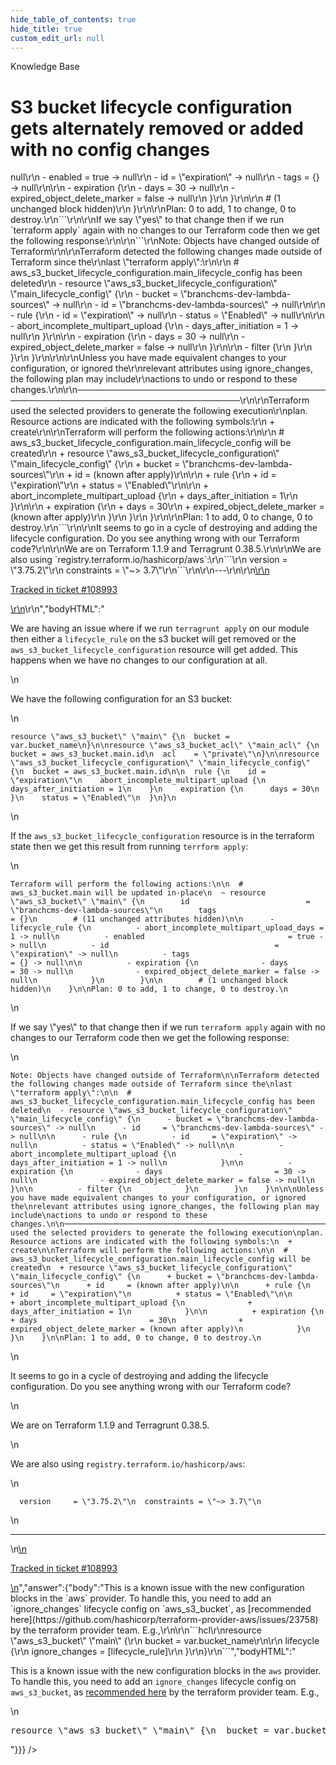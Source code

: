 ```yaml
---
hide_table_of_contents: true
hide_title: true
custom_edit_url: null
---
```



<CenterLayout>
<span className="searchCategory">Knowledge Base</span>
<h1>S3 bucket lifecycle configuration gets alternately removed or added with no config changes</h1>
<GitHub discussion={{"id":"D_kwDOF8slf84AQGS9","number":508,"author":{"login":"erictompkins"},"title":"S3 bucket lifecycle configuration gets alternately removed or added with no config changes","body":"\r\nWe are having an issue where if we run `terragrunt apply` on our module then either a `lifecycle_rule` on the s3 bucket will get removed or the `aws_s3_bucket_lifecycle_configuration` resource will get added. This happens when we have no changes to our configuration at all.\r\n\r\nWe have the following configuration for an S3 bucket:\r\n\r\n```\r\nresource \"aws_s3_bucket\" \"main\" {\r\n  bucket = var.bucket_name\r\n}\r\n\r\nresource \"aws_s3_bucket_acl\" \"main_acl\" {\r\n  bucket = aws_s3_bucket.main.id\r\n  acl    = \"private\"\r\n}\r\n\r\nresource \"aws_s3_bucket_lifecycle_configuration\" \"main_lifecycle_config\" {\r\n  bucket = aws_s3_bucket.main.id\r\n\r\n  rule {\r\n    id = \"expiration\"\r\n    abort_incomplete_multipart_upload {\r\n      days_after_initiation = 1\r\n    }\r\n    expiration {\r\n      days = 30\r\n    }\r\n    status = \"Enabled\"\r\n  }\r\n}\r\n```\r\n\r\nIf the `aws_s3_bucket_lifecycle_configuration` resource is in the terraform state then we get this result from running `terrform apply`:\r\n\r\n```\r\nTerraform will perform the following actions:\r\n\r\n  # aws_s3_bucket.main will be updated in-place\r\n  ~ resource \"aws_s3_bucket\" \"main\" {\r\n        id                          = \"branchcms-dev-lambda-sources\"\r\n        tags                        = {}\r\n        # (11 unchanged attributes hidden)\r\n\r\n      - lifecycle_rule {\r\n          - abort_incomplete_multipart_upload_days = 1 -> null\r\n          - enabled                                = true -> null\r\n          - id                                     = \"expiration\" -> null\r\n          - tags                                   = {} -> null\r\n\r\n          - expiration {\r\n              - days                         = 30 -> null\r\n              - expired_object_delete_marker = false -> null\r\n            }\r\n        }\r\n\r\n        # (1 unchanged block hidden)\r\n    }\r\n\r\nPlan: 0 to add, 1 to change, 0 to destroy.\r\n```\r\n\r\nIf we say \"yes\" to that change then if we run `terraform apply` again with no changes to our Terraform code then we get the following response:\r\n\r\n```\r\nNote: Objects have changed outside of Terraform\r\n\r\nTerraform detected the following changes made outside of Terraform since the\r\nlast \"terraform apply\":\r\n\r\n  # aws_s3_bucket_lifecycle_configuration.main_lifecycle_config has been deleted\r\n  - resource \"aws_s3_bucket_lifecycle_configuration\" \"main_lifecycle_config\" {\r\n      - bucket = \"branchcms-dev-lambda-sources\" -> null\r\n      - id     = \"branchcms-dev-lambda-sources\" -> null\r\n\r\n      - rule {\r\n          - id     = \"expiration\" -> null\r\n          - status = \"Enabled\" -> null\r\n\r\n          - abort_incomplete_multipart_upload {\r\n              - days_after_initiation = 1 -> null\r\n            }\r\n\r\n          - expiration {\r\n              - days                         = 30 -> null\r\n              - expired_object_delete_marker = false -> null\r\n            }\r\n\r\n          - filter {\r\n            }\r\n        }\r\n    }\r\n\r\n\r\nUnless you have made equivalent changes to your configuration, or ignored the\r\nrelevant attributes using ignore_changes, the following plan may include\r\nactions to undo or respond to these changes.\r\n\r\n─────────────────────────────────────────────────────────────────────────────\r\n\r\nTerraform used the selected providers to generate the following execution\r\nplan. Resource actions are indicated with the following symbols:\r\n  + create\r\n\r\nTerraform will perform the following actions:\r\n\r\n  # aws_s3_bucket_lifecycle_configuration.main_lifecycle_config will be created\r\n  + resource \"aws_s3_bucket_lifecycle_configuration\" \"main_lifecycle_config\" {\r\n      + bucket = \"branchcms-dev-lambda-sources\"\r\n      + id     = (known after apply)\r\n\r\n      + rule {\r\n          + id     = \"expiration\"\r\n          + status = \"Enabled\"\r\n\r\n          + abort_incomplete_multipart_upload {\r\n              + days_after_initiation = 1\r\n            }\r\n\r\n          + expiration {\r\n              + days                         = 30\r\n              + expired_object_delete_marker = (known after apply)\r\n            }\r\n        }\r\n    }\r\n\r\nPlan: 1 to add, 0 to change, 0 to destroy.\r\n```\r\n\r\nIt seems to go in a cycle of destroying and adding the lifecycle configuration. Do you see anything wrong with our Terraform code?\r\n\r\nWe are on Terraform 1.1.9 and Terragrunt 0.38.5.\r\n\r\nWe are also using `registry.terraform.io/hashicorp/aws`:\r\n```\r\n  version     = \"3.75.2\"\r\n  constraints = \"~> 3.7\"\r\n```\r\n\r\n---\r\n\r\n<ins datetime=\"2022-07-15T16:48:11Z\">\r\n  <p><a href=\"https://support.gruntwork.io/hc/requests/108993\">Tracked in ticket #108993</a></p>\r\n</ins>\r\n","bodyHTML":"<p dir=\"auto\">We are having an issue where if we run <code class=\"notranslate\">terragrunt apply</code> on our module then either a <code class=\"notranslate\">lifecycle_rule</code> on the s3 bucket will get removed or the <code class=\"notranslate\">aws_s3_bucket_lifecycle_configuration</code> resource will get added. This happens when we have no changes to our configuration at all.</p>\n<p dir=\"auto\">We have the following configuration for an S3 bucket:</p>\n<div class=\"snippet-clipboard-content notranslate position-relative overflow-auto\" data-snippet-clipboard-copy-content=\"resource &quot;aws_s3_bucket&quot; &quot;main&quot; {\n  bucket = var.bucket_name\n}\n\nresource &quot;aws_s3_bucket_acl&quot; &quot;main_acl&quot; {\n  bucket = aws_s3_bucket.main.id\n  acl    = &quot;private&quot;\n}\n\nresource &quot;aws_s3_bucket_lifecycle_configuration&quot; &quot;main_lifecycle_config&quot; {\n  bucket = aws_s3_bucket.main.id\n\n  rule {\n    id = &quot;expiration&quot;\n    abort_incomplete_multipart_upload {\n      days_after_initiation = 1\n    }\n    expiration {\n      days = 30\n    }\n    status = &quot;Enabled&quot;\n  }\n}\"><pre class=\"notranslate\"><code>resource \"aws_s3_bucket\" \"main\" {\n  bucket = var.bucket_name\n}\n\nresource \"aws_s3_bucket_acl\" \"main_acl\" {\n  bucket = aws_s3_bucket.main.id\n  acl    = \"private\"\n}\n\nresource \"aws_s3_bucket_lifecycle_configuration\" \"main_lifecycle_config\" {\n  bucket = aws_s3_bucket.main.id\n\n  rule {\n    id = \"expiration\"\n    abort_incomplete_multipart_upload {\n      days_after_initiation = 1\n    }\n    expiration {\n      days = 30\n    }\n    status = \"Enabled\"\n  }\n}\n</code></pre></div>\n<p dir=\"auto\">If the <code class=\"notranslate\">aws_s3_bucket_lifecycle_configuration</code> resource is in the terraform state then we get this result from running <code class=\"notranslate\">terrform apply</code>:</p>\n<div class=\"snippet-clipboard-content notranslate position-relative overflow-auto\" data-snippet-clipboard-copy-content=\"Terraform will perform the following actions:\n\n  # aws_s3_bucket.main will be updated in-place\n  ~ resource &quot;aws_s3_bucket&quot; &quot;main&quot; {\n        id                          = &quot;branchcms-dev-lambda-sources&quot;\n        tags                        = {}\n        # (11 unchanged attributes hidden)\n\n      - lifecycle_rule {\n          - abort_incomplete_multipart_upload_days = 1 -&gt; null\n          - enabled                                = true -&gt; null\n          - id                                     = &quot;expiration&quot; -&gt; null\n          - tags                                   = {} -&gt; null\n\n          - expiration {\n              - days                         = 30 -&gt; null\n              - expired_object_delete_marker = false -&gt; null\n            }\n        }\n\n        # (1 unchanged block hidden)\n    }\n\nPlan: 0 to add, 1 to change, 0 to destroy.\"><pre class=\"notranslate\"><code>Terraform will perform the following actions:\n\n  # aws_s3_bucket.main will be updated in-place\n  ~ resource \"aws_s3_bucket\" \"main\" {\n        id                          = \"branchcms-dev-lambda-sources\"\n        tags                        = {}\n        # (11 unchanged attributes hidden)\n\n      - lifecycle_rule {\n          - abort_incomplete_multipart_upload_days = 1 -&gt; null\n          - enabled                                = true -&gt; null\n          - id                                     = \"expiration\" -&gt; null\n          - tags                                   = {} -&gt; null\n\n          - expiration {\n              - days                         = 30 -&gt; null\n              - expired_object_delete_marker = false -&gt; null\n            }\n        }\n\n        # (1 unchanged block hidden)\n    }\n\nPlan: 0 to add, 1 to change, 0 to destroy.\n</code></pre></div>\n<p dir=\"auto\">If we say \"yes\" to that change then if we run <code class=\"notranslate\">terraform apply</code> again with no changes to our Terraform code then we get the following response:</p>\n<div class=\"snippet-clipboard-content notranslate position-relative overflow-auto\" data-snippet-clipboard-copy-content=\"Note: Objects have changed outside of Terraform\n\nTerraform detected the following changes made outside of Terraform since the\nlast &quot;terraform apply&quot;:\n\n  # aws_s3_bucket_lifecycle_configuration.main_lifecycle_config has been deleted\n  - resource &quot;aws_s3_bucket_lifecycle_configuration&quot; &quot;main_lifecycle_config&quot; {\n      - bucket = &quot;branchcms-dev-lambda-sources&quot; -&gt; null\n      - id     = &quot;branchcms-dev-lambda-sources&quot; -&gt; null\n\n      - rule {\n          - id     = &quot;expiration&quot; -&gt; null\n          - status = &quot;Enabled&quot; -&gt; null\n\n          - abort_incomplete_multipart_upload {\n              - days_after_initiation = 1 -&gt; null\n            }\n\n          - expiration {\n              - days                         = 30 -&gt; null\n              - expired_object_delete_marker = false -&gt; null\n            }\n\n          - filter {\n            }\n        }\n    }\n\n\nUnless you have made equivalent changes to your configuration, or ignored the\nrelevant attributes using ignore_changes, the following plan may include\nactions to undo or respond to these changes.\n\n─────────────────────────────────────────────────────────────────────────────\n\nTerraform used the selected providers to generate the following execution\nplan. Resource actions are indicated with the following symbols:\n  + create\n\nTerraform will perform the following actions:\n\n  # aws_s3_bucket_lifecycle_configuration.main_lifecycle_config will be created\n  + resource &quot;aws_s3_bucket_lifecycle_configuration&quot; &quot;main_lifecycle_config&quot; {\n      + bucket = &quot;branchcms-dev-lambda-sources&quot;\n      + id     = (known after apply)\n\n      + rule {\n          + id     = &quot;expiration&quot;\n          + status = &quot;Enabled&quot;\n\n          + abort_incomplete_multipart_upload {\n              + days_after_initiation = 1\n            }\n\n          + expiration {\n              + days                         = 30\n              + expired_object_delete_marker = (known after apply)\n            }\n        }\n    }\n\nPlan: 1 to add, 0 to change, 0 to destroy.\"><pre class=\"notranslate\"><code>Note: Objects have changed outside of Terraform\n\nTerraform detected the following changes made outside of Terraform since the\nlast \"terraform apply\":\n\n  # aws_s3_bucket_lifecycle_configuration.main_lifecycle_config has been deleted\n  - resource \"aws_s3_bucket_lifecycle_configuration\" \"main_lifecycle_config\" {\n      - bucket = \"branchcms-dev-lambda-sources\" -&gt; null\n      - id     = \"branchcms-dev-lambda-sources\" -&gt; null\n\n      - rule {\n          - id     = \"expiration\" -&gt; null\n          - status = \"Enabled\" -&gt; null\n\n          - abort_incomplete_multipart_upload {\n              - days_after_initiation = 1 -&gt; null\n            }\n\n          - expiration {\n              - days                         = 30 -&gt; null\n              - expired_object_delete_marker = false -&gt; null\n            }\n\n          - filter {\n            }\n        }\n    }\n\n\nUnless you have made equivalent changes to your configuration, or ignored the\nrelevant attributes using ignore_changes, the following plan may include\nactions to undo or respond to these changes.\n\n─────────────────────────────────────────────────────────────────────────────\n\nTerraform used the selected providers to generate the following execution\nplan. Resource actions are indicated with the following symbols:\n  + create\n\nTerraform will perform the following actions:\n\n  # aws_s3_bucket_lifecycle_configuration.main_lifecycle_config will be created\n  + resource \"aws_s3_bucket_lifecycle_configuration\" \"main_lifecycle_config\" {\n      + bucket = \"branchcms-dev-lambda-sources\"\n      + id     = (known after apply)\n\n      + rule {\n          + id     = \"expiration\"\n          + status = \"Enabled\"\n\n          + abort_incomplete_multipart_upload {\n              + days_after_initiation = 1\n            }\n\n          + expiration {\n              + days                         = 30\n              + expired_object_delete_marker = (known after apply)\n            }\n        }\n    }\n\nPlan: 1 to add, 0 to change, 0 to destroy.\n</code></pre></div>\n<p dir=\"auto\">It seems to go in a cycle of destroying and adding the lifecycle configuration. Do you see anything wrong with our Terraform code?</p>\n<p dir=\"auto\">We are on Terraform 1.1.9 and Terragrunt 0.38.5.</p>\n<p dir=\"auto\">We are also using <code class=\"notranslate\">registry.terraform.io/hashicorp/aws</code>:</p>\n<div class=\"snippet-clipboard-content notranslate position-relative overflow-auto\" data-snippet-clipboard-copy-content=\"  version     = &quot;3.75.2&quot;\n  constraints = &quot;~&gt; 3.7&quot;\"><pre class=\"notranslate\"><code>  version     = \"3.75.2\"\n  constraints = \"~&gt; 3.7\"\n</code></pre></div>\n<hr>\n<ins datetime=\"2022-07-15T16:48:11Z\">\n  <p dir=\"auto\"><a href=\"https://support.gruntwork.io/hc/requests/108993\" rel=\"nofollow\">Tracked in ticket #108993</a></p>\n</ins>","answer":{"body":"This is a known issue with the new configuration blocks in the `aws` provider. To handle this, you need to add an `ignore_changes` lifecycle config on `aws_s3_bucket`, as [recommended here](https://github.com/hashicorp/terraform-provider-aws/issues/23758) by the terraform provider team. E.g.,\r\n\r\n```hcl\r\nresource \"aws_s3_bucket\" \"main\" {\r\n  bucket = var.bucket_name\r\n\r\n  lifecycle {\r\n    ignore_changes = [lifecycle_rule]\r\n  }\r\n}\r\n```","bodyHTML":"<p dir=\"auto\">This is a known issue with the new configuration blocks in the <code class=\"notranslate\">aws</code> provider. To handle this, you need to add an <code class=\"notranslate\">ignore_changes</code> lifecycle config on <code class=\"notranslate\">aws_s3_bucket</code>, as <a href=\"https://github.com/hashicorp/terraform-provider-aws/issues/23758\" data-hovercard-type=\"issue\" data-hovercard-url=\"/hashicorp/terraform-provider-aws/issues/23758/hovercard\">recommended here</a> by the terraform provider team. E.g.,</p>\n<div class=\"highlight highlight-source-terraform notranslate position-relative overflow-auto\" dir=\"auto\" data-snippet-clipboard-copy-content=\"resource &quot;aws_s3_bucket&quot; &quot;main&quot; {\n  bucket = var.bucket_name\n\n  lifecycle {\n    ignore_changes = [lifecycle_rule]\n  }\n}\"><pre><span class=\"pl-k\">resource</span> <span class=\"pl-s\"><span class=\"pl-pds\">\"</span>aws_s3_bucket<span class=\"pl-pds\">\"</span></span> <span class=\"pl-s\"><span class=\"pl-pds\">\"</span>main<span class=\"pl-pds\">\"</span></span> {\n  bucket <span class=\"pl-k\">=</span> <span class=\"pl-c1\">var</span><span class=\"pl-k\">.</span><span class=\"pl-smi\">bucket_name</span>\n\n  <span class=\"pl-en\">lifecycle</span> {\n    ignore_changes <span class=\"pl-k\">=</span> [lifecycle_rule]\n  }\n}</pre></div>"}}} />

</CenterLayout>
  

<!-- ##DOCS-SOURCER-START
{
  "sourcePlugin": "github-discussions",
  "hash": "c359fd5b28f899a6787105ecccb030d0"
}
##DOCS-SOURCER-END -->
